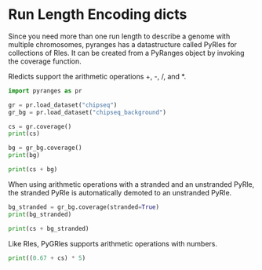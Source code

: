 # Run Length Encoding dicts

Since you need more than one run length to describe a genome with multiple
chromosomes, pyranges has a datastructure called PyRles for collections of Rles.
It can be created from a PyRanges object by invoking the coverage function.

Rledicts support the arithmetic operations +, -, /, and *.

```python
import pyranges as pr

gr = pr.load_dataset("chipseq")
gr_bg = pr.load_dataset("chipseq_background")

cs = gr.coverage()
print(cs)

bg = gr_bg.coverage()
print(bg)

print(cs + bg)
```

When using arithmetic operations with a stranded and an unstranded PyRle, the
stranded PyRle is automatically demoted to an unstranded PyRle.

```python


bg_stranded = gr_bg.coverage(stranded=True)
print(bg_stranded)

print(cs + bg_stranded)
```

Like Rles, PyGRles supports arithmetic operations with numbers.

```python

print((0.67 + cs) * 5)
```